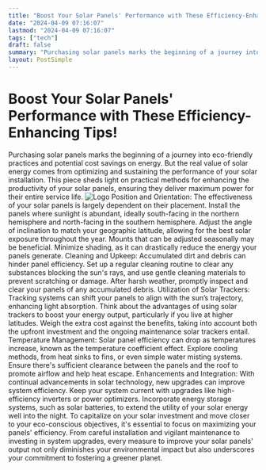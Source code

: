 ```yaml
---
title: "Boost Your Solar Panels' Performance with These Efficiency-Enhancing Tips!"
date: "2024-04-09 07:16:07"
lastmod: "2024-04-09 07:16:07"
tags: ["tech"]
draft: false
summary: "Purchasing solar panels marks the beginning of a journey into eco-friendly practices and potential cost savings on energy. But the real value of solar energy comes from optimizing and sustaining the performance of your solar installation. This piece sheds light on practical methods for enhancing the productivity of your solar panels, ensuring they deliver maximum power for their entire service life."
layout: PostSimple
---
```

# Boost Your Solar Panels' Performance with These Efficiency-Enhancing Tips!
Purchasing solar panels marks the beginning of a journey into eco-friendly practices and potential cost savings on energy. But the real value of solar energy comes from optimizing and sustaining the performance of your solar installation. This piece sheds light on practical methods for enhancing the productivity of your solar panels, ensuring they deliver maximum power for their entire service life.
<img alt="Logo" class="lazyImg" data-src="https://cdn.seniorsselection.com/src_image/1eec844c7246b3be7f2f28af695e74a8.webp" src="/statics/image/loading.webp"/>
Position and Orientation:
The effectiveness of your solar panels is largely dependent on their placement.
Install the panels where sunlight is abundant, ideally south-facing in the northern hemisphere and north-facing in the southern hemisphere.
Adjust the angle of inclination to match your geographic latitude, allowing for the best solar exposure throughout the year. Mounts that can be adjusted seasonally may be beneficial.
Minimize shading, as it can drastically reduce the energy your panels generate.
Cleaning and Upkeep:
Accumulated dirt and debris can hinder panel efficiency.
Set up a regular cleaning routine to clear any substances blocking the sun's rays, and use gentle cleaning materials to prevent scratching or damage.
After harsh weather, promptly inspect and clear your panels of any accumulated debris.
Utilization of Solar Trackers:
Tracking systems can shift your panels to align with the sun’s trajectory, enhancing light absorption.
Think about the advantages of using solar trackers to boost your energy output, particularly if you live at higher latitudes.
Weigh the extra cost against the benefits, taking into account both the upfront investment and the ongoing maintenance solar trackers entail.
Temperature Management:
Solar panel efficiency can drop as temperatures increase, known as the temperature coefficient effect.
Explore cooling methods, from heat sinks to fins, or even simple water misting systems.
Ensure there's sufficient clearance between the panels and the roof to promote airflow and help heat escape.
Enhancements and Integration:
With continual advancements in solar technology, new upgrades can improve system efficiency.
Keep your system current with upgrades like high-efficiency inverters or power optimizers.
Incorporate energy storage systems, such as solar batteries, to extend the utility of your solar energy well into the night.
To capitalize on your solar investment and move closer to your eco-conscious objectives, it's essential to focus on maximizing your panels' efficiency. From careful installation and vigilant maintenance to investing in system upgrades, every measure to improve your solar panels' output not only diminishes your environmental impact but also underscores your commitment to fostering a greener planet.
        